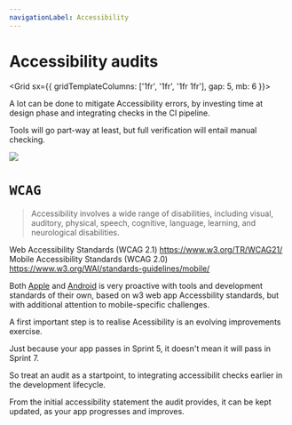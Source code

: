 ```yaml
---
navigationLabel: Accessibility
---
```


# Accessibility audits

<Grid  sx={{ gridTemplateColumns: ['1fr', '1fr', '1fr 1fr'], gap: 5, mb: 6 }}>  

<Box>

A lot can be done to mitigate Accessibility errors, by investing time at design phase and integrating checks in the CI pipeline.

Tools will go part-way at least, but full verification will entail manual checking.
</Box>

<Box>
<Image src="https://raw.githubusercontent.com/jaffamonkey/gatsby-theme-terminal/main/static/images/clients.png" />
</Box>
</Grid>

# `WCAG`

> Accessibility involves a wide range of disabilities, including visual, auditory, physical, speech, cognitive, language, learning, and neurological disabilities. 

<Text as="p">Web Accessibility Standards (WCAG 2.1) <Link href='https://www.w3.org/TR/WCAG21/'>https://www.w3.org/TR/WCAG21/</Link></Text>
<Text as="p">Mobile Accessibility Standards (WCAG 2.0) <Link href='https://www.w3.org/WAI/standards-guidelines/mobile/'>https://www.w3.org/WAI/standards-guidelines/mobile/</Link></Text>

Both [Apple](https://www.apple.com/uk/accessibility/vision) and [Android](https://developer.android.com/guide/topics/ui/accessibility) is very proactive with tools and development standards of their own, based on w3 web app Accessbility standards, but with additional attention to mobile-specific challenges.

A first important step is to realise Acessibility is an evolving improvements exercise.  

Just because your app passes in Sprint 5, it doesn't mean it will pass in Sprint 7. 

So treat an audit as a startpoint, to integrating accessibilit checks earlier in the development lifecycle.

From the initial accessibility statement the audit provides, it can be kept updated, as your app progresses and improves.
